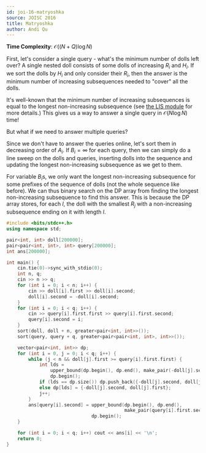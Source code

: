 ```yaml
---
id: joi-16-matryoshka
source: JOISC 2016
title: Matryoshka
author: Andi Qu
---
```


**Time Complexity**: $\mathcal O((N + Q) \log N)$

First, let's consider a single query - what's the minimum number of dolls left
over? A single nested doll consists of some dolls of increasing $R_i$ and $H_i$.
If we sort the dolls by $H_i$ and only consider their $R_i$, then the answer is
the minimum number of increasing subsequences needed to "cover" all the dolls.

It's well-known that the minimum number of increasing subsequences is equal to
the longest non-increasing subsequence (see
[the LIS module](/gold/lis/#application-2---minimum-number-of-increasing-sequences)
for more details.) This gives us a way to answer a single query in
$\mathcal O(N \log N)$ time!

But what if we need to answer multiple queries?

Since we don't have to answer the queries online, let's sort them in decreasing
order of $A_i$. If $B_i = \infty$ for each query, then we can simply do a line
sweep on the dolls and queries, inserting dolls into the sequence and updating
the longest non-increasing subsequence as we get to them.

For variable $B_i$s, we only want the longest non-increasing subsequence for
some prefixes of the sequence of dolls (not the whole sequence like before). We
can thus binary search on the DP array from finding the longest non-increasing
subsequence to find this answer. This is because the DP array stores, for each
$l$, the doll with the smallest $R_j$ with a non-increasing subsequence ending
on it with length $l$.

```cpp
#include <bits/stdc++.h>
using namespace std;

pair<int, int> doll[200000];
pair<pair<int, int>, int> query[200000];
int ans[200000];

int main() {
	cin.tie(0)->sync_with_stdio(0);
	int n, q;
	cin >> n >> q;
	for (int i = 0; i < n; i++) {
		cin >> doll[i].first >> doll[i].second;
		doll[i].second = -doll[i].second;
	}
	for (int i = 0; i < q; i++) {
		cin >> query[i].first.first >> query[i].first.second;
		query[i].second = i;
	}
	sort(doll, doll + n, greater<pair<int, int>>());
	sort(query, query + q, greater<pair<pair<int, int>, int>>());

	vector<pair<int, int>> dp;
	for (int i = 0, j = 0; i < q; i++) {
		while (j < n && doll[j].first >= query[i].first.first) {
			int lds =
			    upper_bound(dp.begin(), dp.end(), make_pair(-doll[j].second, INT_MAX)) -
			    dp.begin();
			if (lds == dp.size()) dp.push_back({-doll[j].second, doll[j].first});
			else dp[lds] = {-doll[j].second, doll[j].first};
			j++;
		}
		ans[query[i].second] = upper_bound(dp.begin(), dp.end(),
		                                   make_pair(query[i].first.second, INT_MAX)) -
		                       dp.begin();
	}

	for (int i = 0; i < q; i++) cout << ans[i] << '\n';
	return 0;
}
```
